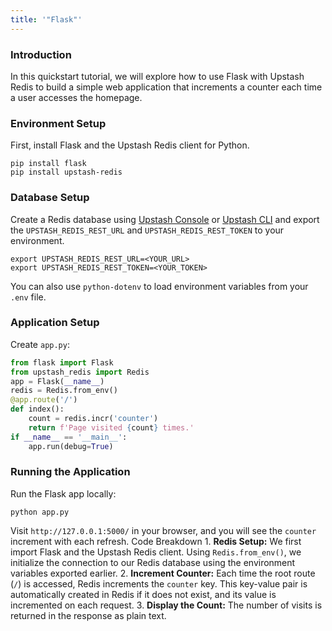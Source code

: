 ```yaml
---
title: '"Flask"'
---
```

### Introduction
In this quickstart tutorial, we will explore how to use Flask with Upstash Redis to build a simple web application that increments a counter each time a user accesses the homepage.
### Environment Setup
First, install Flask and the Upstash Redis client for Python.
```shell
pip install flask
pip install upstash-redis
```
### Database Setup
Create a Redis database using [Upstash Console](https://console.upstash.com) or [Upstash CLI](https://github.com/upstash/cli) and export the `UPSTASH_REDIS_REST_URL` and `UPSTASH_REDIS_REST_TOKEN` to your environment.
```shell
export UPSTASH_REDIS_REST_URL=<YOUR_URL>
export UPSTASH_REDIS_REST_TOKEN=<YOUR_TOKEN>
```
You can also use `python-dotenv` to load environment variables from your `.env` file.
### Application Setup
Create `app.py`:
```py app.py
from flask import Flask
from upstash_redis import Redis
app = Flask(__name__)
redis = Redis.from_env()
@app.route('/')
def index():
    count = redis.incr('counter')
    return f'Page visited {count} times.'
if __name__ == '__main__':
    app.run(debug=True)
```
### Running the Application
Run the Flask app locally:
```shell
python app.py
```
Visit `http://127.0.0.1:5000/` in your browser, and you will see the `counter` increment with each refresh.
Code Breakdown
	1.	**Redis Setup:** We first import Flask and the Upstash Redis client. Using `Redis.from_env()`, we initialize the connection to our Redis database using the environment variables exported earlier.
	2.	**Increment Counter:** Each time the root route (`/`) is accessed, Redis increments the `counter` key. This key-value pair is automatically created in Redis if it does not exist, and its value is incremented on each request.
	3.	**Display the Count:** The number of visits is returned in the response as plain text.